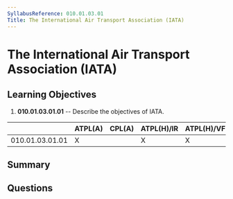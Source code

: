 ```yaml
---
SyllabusReference: 010.01.03.01
Title: The International Air Transport Association (IATA)
---
```


# The International Air Transport Association (IATA)

## Learning Objectives

1. **010.01.03.01.01** -- Describe the objectives of IATA.

|                 | ATPL(A) | CPL(A) | ATPL(H)/IR | ATPL(H)/VFR | CPL(H) | IR  | CBIR(A) |
| --------------- | ------- | ------ | ---------- | ----------- | ------ | --- | ------- |
| 010.01.03.01.01 | X       |        | X          | X           |        |     |         |

## Summary

## Questions
